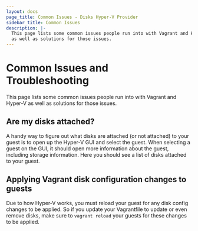 ```yaml
---
layout: docs
page_title: Common Issues - Disks Hyper-V Provider
sidebar_title: Common Issues
description: |-
  This page lists some common issues people run into with Vagrant and Hyper-V
  as well as solutions for those issues.
---
```


# Common Issues and Troubleshooting

This page lists some common issues people run into with Vagrant and Hyper-V
as well as solutions for those issues.

## Are my disks attached?

A handy way to figure out what disks are attached (or not attached) to your guest
is to open up the Hyper-V GUI and select the guest. When selecting a guest on the GUI,
it should open more information about the guest, including storage information. Here
you should see a list of disks attached to your guest.

## Applying Vagrant disk configuration changes to guests

Due to how Hyper-V works, you must reload your guest for any disk config changes
to be applied. So if you update your Vagrantfile to update or even remove disks, make
sure to `vagrant reload` your guests for these changes to be applied.
